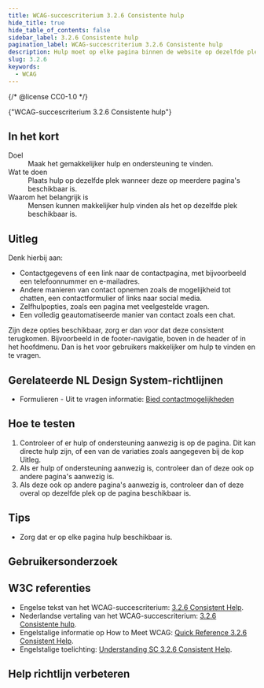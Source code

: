 ```yaml
---
title: WCAG-succescriterium 3.2.6 Consistente hulp
hide_title: true
hide_table_of_contents: false
sidebar_label: 3.2.6 Consistente hulp
pagination_label: WCAG-succescriterium 3.2.6 Consistente hulp
description: Hulp moet op elke pagina binnen de website op dezelfde plek terugkomen.
slug: 3.2.6
keywords:
  - WCAG
---
```


{/* @license CC0-1.0 */}


<WcagHeadingGroup level={1} conformanceLevel="Niveau A">
  {"WCAG-succescriterium 3.2.6 Consistente hulp"}
</WcagHeadingGroup>

## In het kort

<dl>
  <div class="dl__item">
    <dt class="dl__term">Doel</dt>
    <dd class="dl__definition">Maak het gemakkelijker hulp en ondersteuning te vinden.</dd>
  </div>
  <div class="dl__item">
    <dt class="dl__term">Wat te doen</dt>
    <dd class="dl__definition">Plaats hulp op dezelfde plek wanneer deze op meerdere pagina's beschikbaar is.</dd>
  </div>
  <div class="dl__item">
    <dt class="dl__term">Waarom het belangrijk is</dt>
    <dd class="dl__definition">Mensen kunnen makkelijker hulp vinden als het op dezelfde plek beschikbaar is.</dd>
  </div>
</dl>

## Uitleg

<Summary />

Denk hierbij aan:

- Contactgegevens of een link naar de contactpagina, met bijvoorbeeld een telefoonnummer en e-mailadres.
- Andere manieren van contact opnemen zoals de mogelijkheid tot chatten, een contactformulier of links naar social media.
- Zelfhulpopties, zoals een pagina met veelgestelde vragen.
- Een volledig geautomatiseerde manier van contact zoals een chat.

Zijn deze opties beschikbaar, zorg er dan voor dat deze consistent terugkomen. Bijvoorbeeld in de footer-navigatie, boven in de header of in het hoofdmenu. Dan is het voor gebruikers makkelijker om hulp te vinden en te vragen.

## Gerelateerde NL Design System-richtlijnen

- Formulieren - Uit te vragen informatie: [Bied contactmogelijkheden](/richtlijnen/formulieren/buttons/disabled-submitbuttons)

## Hoe te testen

1. Controleer of er hulp of ondersteuning aanwezig is op de pagina. Dit kan directe hulp zijn, of een van de variaties zoals aangegeven bij de kop Uitleg.
2. Als er hulp of ondersteuning aanwezig is, controleer dan of deze ook op andere pagina's aanwezig is.
3. Als deze ook op andere pagina's aanwezig is, controleer dan of deze overal op dezelfde plek op de pagina beschikbaar is.

## Tips

- Zorg dat er op elke pagina hulp beschikbaar is.

## Gebruikersonderzoek

<CTAGebruikersonderzoek />

## W3C referenties

- Engelse tekst van het WCAG-succescriterium: [<span lang="en">3.2.6 Consistent Help</span>](https://www.w3.org/TR/WCAG22/#consistent-help).
- Nederlandse vertaling van het WCAG-succescriterium: [3.2.6 Consistente hulp](https://www.w3.org/Translations/WCAG22-nl/#consistent-help).
- Engelstalige informatie op <span lang="en">How to Meet WCAG</span>: [<span lang="en">Quick Reference 3.2.6 Consistent Help</span>](https://www.w3.org/WAI/WCAG22/quickref/#consistent-help).
- Engelstalige toelichting: [<span lang="en">Understanding SC 3.2.6 Consistent Help</span>](https://www.w3.org/WAI/WCAG22/Understanding/consistent-help.html).

<SpotlightSection>
  <Markdown omitH1 headinglevel={3}>
    <Disclaimer />
  </Markdown>
</SpotlightSection>

## Help richtlijn verbeteren

<Markdown omitH1 headinglevel={3}>
  <WCAGFooterInfo />
</Markdown>
